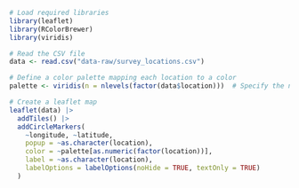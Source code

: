 
```r
# Load required libraries
library(leaflet)
library(RColorBrewer)
library(viridis)
```


```r
# Read the CSV file
data <- read.csv("data-raw/survey_locations.csv")
```


```r
# Define a color palette mapping each location to a color
palette <- viridis(n = nlevels(factor(data$location)))  # Specify the number of colors based on the number of unique locations
```

```r
# Create a leaflet map
leaflet(data) |> 
  addTiles() |> 
  addCircleMarkers(
    ~longitude, ~latitude,
    popup = ~as.character(location),
    color = ~palette[as.numeric(factor(location))],
    label = ~as.character(location),
    labelOptions = labelOptions(noHide = TRUE, textOnly = TRUE)
  )
```
